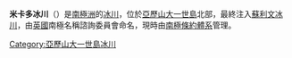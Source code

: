 {{coord|69|53|S|70|40|W|source:GNIS|display=title}}

'''米卡多冰川'''（{{lang-en|Mikado Glacier}}）是[[南極洲|南極洲]]的[[冰川|冰川]]，位於[[亞歷山大一世島|亞歷山大一世島]]北部，最終注入[[蘇利文冰川|蘇利文冰川]]，由[[英國|英國]]南極名稱諮詢委員會命名，現時由[[南極條約體系|南極條約體系]]管理。

{{DEFAULTSORT:Mikado Glacier}}
[[Category:亞歷山大一世島冰川|Category:亞歷山大一世島冰川]]


{{AlexanderIsland-geo-stub}}